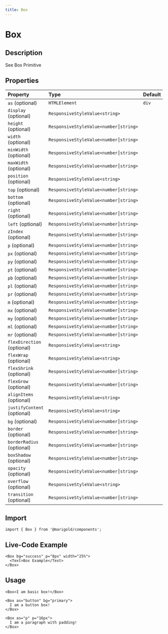 ```yaml
---
title: Box
---
```



# Box

## Description

See <Link to="../../foundation/box-primitive">Box Primitive</Link>

## Properties

| Property                    | Type                                  | Default |
| :-------------------------- | :------------------------------------ | :------ |
| `as` (optional)             | `HTMLElement`                         | `div`   |
| `display` (optional)        | `ResponsiveStyleValue<string>`        |         |
| `height` (optional)         | `ResponsiveStyleValue<number⎮string>` |         |
| `width` (optional)          | `ResponsiveStyleValue<number⎮string>` |         |
| `minWidth` (optional)       | `ResponsiveStyleValue<number⎮string>` |         |
| `maxWidth` (optional)       | `ResponsiveStyleValue<number⎮string>` |         |
| `position` (optional)       | `ResponsiveStyleValue<string>`        |         |
| `top` (optional)            | `ResponsiveStyleValue<number⎮string>` |         |
| `bottom` (optional)         | `ResponsiveStyleValue<number⎮string>` |         |
| `right` (optional)          | `ResponsiveStyleValue<number⎮string>` |         |
| `left` (optional)           | `ResponsiveStyleValue<number⎮string>` |         |
| `zIndex` (optional)         | `ResponsiveStyleValue<number⎮string>` |         |
| `p` (optional)              | `ResponsiveStyleValue<number⎮string>` |         |
| `px` (optional)             | `ResponsiveStyleValue<number⎮string>` |         |
| `py` (optional)             | `ResponsiveStyleValue<number⎮string>` |         |
| `pt` (optional)             | `ResponsiveStyleValue<number⎮string>` |         |
| `pb` (optional)             | `ResponsiveStyleValue<number⎮string>` |         |
| `pl` (optional)             | `ResponsiveStyleValue<number⎮string>` |         |
| `pr` (optional)             | `ResponsiveStyleValue<number⎮string>` |         |
| `m` (optional)              | `ResponsiveStyleValue<number⎮string>` |         |
| `mx` (optional)             | `ResponsiveStyleValue<number⎮string>` |         |
| `my` (optional)             | `ResponsiveStyleValue<number⎮string>` |         |
| `ml` (optional)             | `ResponsiveStyleValue<number⎮string>` |         |
| `mr` (optional)             | `ResponsiveStyleValue<number⎮string>` |         |
| `flexDirection` (optional)  | `ResponsiveStyleValue<string>`        |         |
| `flexWrap` (optional)       | `ResponsiveStyleValue<string>`        |         |
| `flexShrink` (optional)     | `ResponsiveStyleValue<number⎮string>` |         |
| `flexGrow` (optional)       | `ResponsiveStyleValue<number⎮string>` |         |
| `alignItems` (optional)     | `ResponsiveStyleValue<string>`        |         |
| `justifyContent` (optional) | `ResponsiveStyleValue<string>`        |         |
| `bg` (optional)             | `ResponsiveStyleValue<number⎮string>` |         |
| `border` (optional)         | `ResponsiveStyleValue<number⎮string>` |         |
| `borderRadius` (optional)   | `ResponsiveStyleValue<number⎮string>` |         |
| `boxShadow` (optional)      | `ResponsiveStyleValue<number⎮string>` |         |
| `opacity` (optional)        | `ResponsiveStyleValue<number⎮string>` |         |
| `overflow` (optional)       | `ResponsiveStyleValue<string>`        |         |
| `transition` (optional)     | `ResponsiveStyleValue<number⎮string>` |         |

## Import

```tsx code
import { Box } from '@marigold/components';
```

## Live-Code Example

```tsx live
<Box bg="success" p="8px" width="25%">
  <Text>Box Example</Text>
</Box>
```

## Usage

```tsx
<Box>I am basic box!</Box>
```

```tsx
<Box as="button" bg="primary">
  I am a button box!
</Box>
```

```tsx
<Box as="p" p="16px">
  I am a paragraph with padding!
</Box>
```
